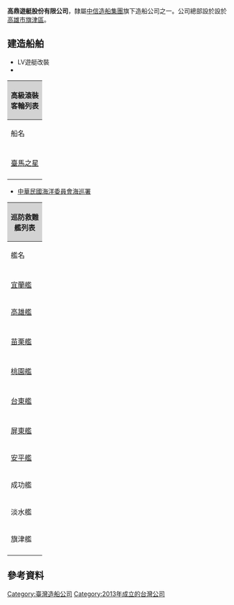 {{Infobox Company 
| company_name = 高鼎遊艇股份有限公司
| company_name_en = Jade-Yachts Shipbuilding Co., Ltd.
| company_logo = 
| company_type = 
| company_slogan = 
| market_information = 
| abbreviated_name = 高鼎
| foundation = 2003年12月
| location = {{ROC}}<br/>[[高雄市|高雄市]][[旗津區|旗津區]]上竹里上竹巷77號
| zip_code = 805-45
| telephone_no = +886 7 571-9000
| chairman =韓碧祥
| CEO = 韓宗霖
| industry = [[造船|造船]]工業
| products = 船舶之設計、製造、<br/>安裝、修理
| capital = [[新臺幣|新台幣]]106,000,000元（2013年3月）
| revenue = 
| operating_income = 
| profit = 
| market_value = 
| num_employees = 
| P/E ratio = 
| earnings per share =
| Net asset value = 
| accounting_period = 
| parent = 
| divisions = 
| major_shareholder = 
| subsid = 
| homepage = http://www.jade-yachts.com./
| footnotes = 
| width = 
}}
'''高鼎遊艇股份有限公司'''，隸屬[[中信造船集團|中信造船集團]]旗下造船公司之一。公司總部設於設於[[高雄市|高雄市]][[旗津區|旗津區]]。

==建造船舶==
*LV遊艇改裝
*
{| class="wikitable sortable" style="margin-left:auto;margin-right:auto;text-align: left;"
! style="align: center; background:#D3D3D3;" colspan="8"| 高級滾裝客輪列表
|- valign="top"
!style="width: 4em" class="unsortable"|船名
!style="width: 2.5em" | 船名(英)
!style="width: 3.6em" data-sort-type="number" | 噸級
!style="width: 3em" data-sort-type="number" | 隸屬
!style="width: 10.5em" | 交船日期
!style="width: 10em" | 服役日期
!style="width: 7em" | 除役日期
!style="width: 27em" | 備註
|- valign="top"
|-
| [[臺馬之星|臺馬之星]] || [[臺馬之星|TAIMA STAR]] ||  [[臺馬之星|5,000噸級]] || [[連江縣政府|連江縣政府]] || <span style="display: none;">1</span>2015年8月1日 || 2015年8月12日 ||  || 2015年8月12日首航
|-
|}

*[[中華民國|中華民國]][[海洋委員會海巡署|海洋委員會海巡署]]
{| class="wikitable sortable" style="margin-left:auto;margin-right:auto;text-align: left;"
! style="align: center; background:#D3D3D3;" colspan="8"| 巡防救難艦列表
|- valign="top"
!style="width: 4em" class="unsortable"|艦名
!style="width: 2.5em" | 舷號
!style="width: 3.6em" data-sort-type="number" | 艦級
!style="width: 3em" data-sort-type="number" | 隸屬
!style="width: 10.5em" | 交船日期
!style="width: 10em" | 服役日期
!style="width: 7em" | 除役日期
!style="width: 27em" | 備註
|- valign="top"
|-
| [[宜蘭號巡防救難艦|宜蘭艦]] || CG128 || rowspan = "2"| [[海巡署3000噸級巡防救難艦|3,000噸級]] ||  <span style="display: none;">1</span>北機隊 || <span style="display: none;">1</span>2015年1月23日 || 2015年6月6日 ||  || 2014年2月11日下水
|-
| [[高雄號巡防救難艦|高雄艦]] || CG129 || <span style="display: none;">3</span>南機隊 || 2015年1月6日 || 2015年6月6日 || ||2014年4月18日下水
|-
|-
| [[海巡署1000噸級巡防救難艦|苗栗艦]] || CG131 || rowspan = "4"| [[海巡署1000噸級巡防救難艦|1,000噸級]] ||<span style="display: none;">1</span> 中機隊|| <span style="display: none;">2</span>2015年8月25日 || 2016年6月4日|| || 2014年11月4日下水
|-
|-
| [[海巡署1000噸級巡防救難艦|桃園艦]] || CG132 || <span style="display: none;">1</span>北機隊 || 2015年11月27日 ||2016年6月4日 || || 2015年1月28日下水
|-
|-
| [[海巡署1000噸級巡防救難艦|台東艦]] || CG133 || <span style="display: none;">8</span>東機隊 || 2016年3月24日||2016年9月14日 || || 2015年5月5日下水
|-
|-
| [[海巡署1000噸級巡防救難艦|屏東艦]] || CG135 || <span style="display: none;">8</span>南機隊 || 2016年5月20日||2016年9月14日 || || 2015年8月14日下水
|-
| [[海巡署600噸級巡防艦_(安平)|安平艦]] || CG-601 ||rowspan = "4"|[[海巡署600噸級巡防艦_(安平)|600噸級巡防艦]]||<span style="display: none;">3</span>南機隊 ||2020年4月27日 || 2020年12月11日交船 ||  ||rowspan = "4"|[[中華民國海軍|中華民國海軍]][[沱江級巡邏艦|沱江級巡邏艦]]的改良版本
|-
| 成功艦 || CG-602 ||  || 2020年12月11日 ||  ||
|-
| 淡水艦 || CG-603 || 北機隊 ||  || 2021年10月28日交船 ||
|-
| 旗津艦 || CG-605 || 南機隊 || 2021年10月28日 ||   ||
|-
|}

== 參考資料 ==
{{reflist}}

[[Category:臺灣造船公司|Category:臺灣造船公司]]
[[Category:2013年成立的台灣公司|Category:2013年成立的台灣公司]]